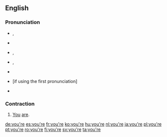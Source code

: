==English==

===Pronunciation===
* {{a|UK}} {{enPR|yôr}}, {{IPA|/jʊə(ɹ)/|lang=en}}
* {{rhymes|ɔː(r)|lang=en}}
* {{a|US}} {{enPR|yôr}}, {{IPA|/jʊəɹ/|lang=en}}
* {{audio|en-us-you're.ogg|Audio (US) (1)|lang=en}}, {{audio|en-us-you're2.ogg|Audio (US) (2)|lang=en}}
* {{rhymes|ʊə(r)|lang=en}}
* {{homophones|lang=en|yore}} [if using the first pronunciation]
* {{rhymes|ɜː(ɹ)|lang=en}}

===Contraction===
{{en-cont}}

# [[you|You]] [[are]].
#:{{ux|en|'''You’re''' smarter than I am!}}

[[de:you're]]
[[es:you're]]
[[fr:you're]]
[[ko:you're]]
[[hu:you're]]
[[nl:you're]]
[[ja:you're]]
[[pl:you're]]
[[pt:you're]]
[[ro:you're]]
[[fi:you're]]
[[sv:you're]]
[[ta:you're]]
